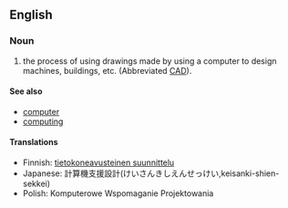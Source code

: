 ==English==
===Noun===
#the process of using drawings made by using a computer to design machines, buildings, etc. (Abbreviated [[CAD]]).

====See also====
*[[computer]]
*[[computing]]

====Translations====
*Finnish: [[tietokoneavusteinen suunnittelu]]
*Japanese: 計算機支援設計(けいさんきしえんせっけい,keisanki-shien-sekkei)
*Polish: Komputerowe Wspomaganie Projektowania